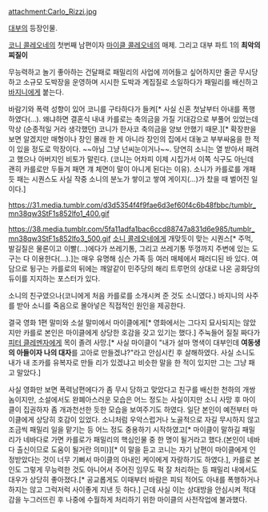attachment:Carlo_Rizzi.jpg

[[대부]]의 등장인물.

[[코니 콜레오네]]의 첫번째 남편이자 [[마이클 콜레오네]]의 매제. 그리고 대부 파트 1의 '''최악의 찌질이'''

무능력하고 놀기 좋아하는 건달패로 패밀리의 사업에 끼어들고 싶어하지만 줄곧 무시당하고 소규모 도박장을 운영하며 시시한 도박과 계집질로 소일하다가 패밀리를 배신하고 [[돈 바지니|바지니]]에게 붙는다.

바람기와 폭력 성향이 있어 코니를 구타하다가 들켜[* 사실 신혼 첫날부터 아내를 폭행하였다(...). 왜냐하면 결혼식 내내 카를로는 축의금을 가질 기대감으로 부풀어 있었는데 막상 (순종적일 거라 생각했던) 코니가 한사코 축의금을 양보 안했기 때문.][* 확장판을 보면 알겠지만 매형이나 장인 몰래 한 게 아니라 장인의 집에서 대놓고 부부싸움을 한 적이 있을 정도로 막장이다. ~~아님 그냥 넌씨눈이거나~~. 당연히 소니는 열 받아서 패려고 했으나 아버지인 비토가 말린다. (코니는 어차피 이제 시집가서 이쪽 식구도 아닌데 괜히 카를로만 두들겨 패면 걔 체면이 말이 아니게 된다는 이유). 소니가 카를로를 개패듯 패는 시퀀스도 사실 작중 소니의 분노가 쌓이고 쌓여 게이지(...)가 찼을 때 벌어진 일이다.] 

https://31.media.tumblr.com/d3d5354f4f9fae6d3ef60f4c6b48fbbc/tumblr_mn38qw3StF1s852lfo1_400.gif

https://38.media.tumblr.com/5fa11adfa1bac6ccd88747a831d6e985/tumblr_mn38qw3StF1s852lfo3_500.gif
[[소니 콜레오네]]에게 개맞듯이 맞는 시퀀스[* 주먹, 발길질은 물론이고 이빨(...)에다가 쓰레기통, 그리고 쓰레기통 뚜껑까지 주변에 있는 도구는 다 이용한다(...).]는 매우 유명해 심슨 가족 등 여러 매체에서 패러디된 바 있다. 여담으로 뒹구는 카를로의 뒤에는 깨알같이 민주당의 해리 트루먼의 상대로 나온 공화당의 듀이를 지지하는 포스터가 있다.

소니의 친구였으나(코니에게 처음 카를로를 소개시켜 준 것도 소니였다.) 바지니의 사주를 받아 소니를 죽음으로 몰아넣은 직접적인 원인을 제공한다.

결국 영화 1편 말미와 소설 말미에서 마이클에게[* 영화에서는 그다지 묘사되지는 않았지만 카를로 본인은 마이클에게 상당한 호감을 갖고 있기는 했다.] 주눅들어 질질 짜다가 [[피터 클레멘자]]에게 목이 졸려 사망.[* 사실 마이클이 "내가 설마 명색이 대부인데 '''여동생의 아들이자 나의 대자'''를 고아로 만들겠냐?"라고 안심시킨 후 살해하였다. 사실 소니도 내가 내 조카를 유복자로 만들 리가 있겠냐고 비슷한 말을 한 적이 있지만 그는 그냥 패고 말았다.]

사실 영화만 보면 폭력남편에다가 좀 무시 당하고 맞았다고 친구를 배신한 천하의 개쌍놈이지만, 소설에서도 완폐아스러운 모습은 어느 정도는 사실이지만 소니 사망 후 마이클이 집권하자 좀 개과천선한 듯한 모습을 보여주기도 하였다. 일단 본인이 예전부터 마이클에게 상당히 호감이 있었다. 소니처럼 우악스럽거나 노골적으로 자길 무시하지 않고 조금씩 패밀리 일을 맡기는 등 어느 정도 중용하기 시작하였고[* 마이클이 말하길 패밀리가 네바다로 가면 카를로가 패밀리의 핵심인물 중 한 명이 될거라고 했다.(본인이 네바다 출신이므로 도움이 될거란 의미)][* 이 말을 듣고 코니는 자기 남편이 마이클에게 인정받았다는 것이 너무 기뻐서 마이클의 아내인 케이에게 자랑하기도 하였다.], 카를로 본인도 그렇게 무능력한 것도 아니어서 주어진 임무도 퍽 잘 처리하는 등 패밀리 내에서도 대우가 상당히 좋아졌다.[* 공교롭게도 이때부터 바람은 피되 적어도 아내를 폭행하거나 하지는 않고 그럭저럭 사이좋게 지낸 듯 하다.] 근데 사실 이는 상대방을 안심시켜 적대감을 누그러뜨린 후 나중에 수월하게 처리하기 위한 마이클의 사전작업에 불과했다.
